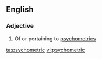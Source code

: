 ==English==

===Adjective===
{{en-adj|-}}

# Of or pertaining to [[psychometrics]]

[[ta:psychometric]]
[[vi:psychometric]]